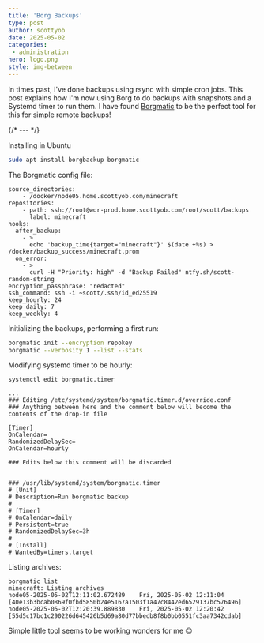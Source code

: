 ```yaml
---
title: 'Borg Backups'
type: post
author: scottyob
date: 2025-05-02
categories:
 - administration
hero: logo.png 
style: img-between
---
```


In times past, I've done backups using rsync with simple cron jobs.  This post explains how I'm now using Borg to do backups with snapshots
and a Systemd timer to run them.  I have found [Borgmatic](https://torsion.org/borgmatic/) to be the perfect tool for this for simple remote backups!

{/* --- */}

Installing in Ubuntu
```bash
sudo apt install borgbackup borgmatic
```

The Borgmatic config file:
```
source_directories:
    - /docker/node05.home.scottyob.com/minecraft
repositories:
    - path: ssh://root@wor-prod.home.scottyob.com/root/scott/backups
      label: minecraft
hooks:
  after_backup:
    - >
      echo 'backup_time{target="minecraft"}' $(date +%s) > /docker/backup_success/minecraft.prom
  on_error:
    - >
      curl -H "Priority: high" -d "Backup Failed" ntfy.sh/scott-random-string
encryption_passphrase: "redacted"
ssh_command: ssh -i ~scott/.ssh/id_ed25519
keep_hourly: 24
keep_daily: 7
keep_weekly: 4
```

Initializing the backups, performing a first run:
```bash
borgmatic init --encryption repokey
borgmatic --verbosity 1 --list --stats
```

Modifying systemd timer to be hourly:
```
systemctl edit borgmatic.timer

...
### Editing /etc/systemd/system/borgmatic.timer.d/override.conf
### Anything between here and the comment below will become the contents of the drop-in file

[Timer]
OnCalendar=
RandomizedDelaySec=
OnCalendar=hourly

### Edits below this comment will be discarded


### /usr/lib/systemd/system/borgmatic.timer
# [Unit]
# Description=Run borgmatic backup
#
# [Timer]
# OnCalendar=daily
# Persistent=true
# RandomizedDelaySec=3h
#
# [Install]
# WantedBy=timers.target
```

Listing archives:
```
borgmatic list
minecraft: Listing archives
node05-2025-05-02T12:11:02.672489    Fri, 2025-05-02 12:11:04 [40e13b3bcab0869f0fbd5850b24e5167a1503f1a47c8442ed6529137bc576496]
node05-2025-05-02T12:20:39.889830    Fri, 2025-05-02 12:20:42 [55d5c17bc1c290226d645426b5d69a80d77bbedb8f8b0bb0551fc3aa7342cdab]
```

Simple little tool seems to be working wonders for me 😊